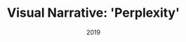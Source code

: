 ---
title: "Visual Narrative: 'Perplexity'"
date: "2019"
description: ""

externalLinks:
- url: "https://github.com/marissaangell/Visual-Narrative"
  desc: "Source"
  icon: "Github"
- url: "https://marissaangell.github.io/Visual-Narrative/"
  desc: "Demo"
  icon: "Ext"

languages:
- "JavaScript"

tags:
- "web-app"

---